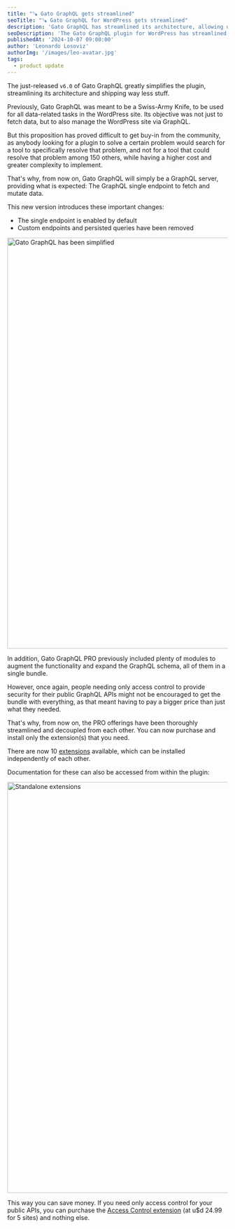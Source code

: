 ```yaml
---
title: "🪚 Gato GraphQL gets streamlined"
seoTitle: "🪚 Gato GraphQL for WordPress gets streamlined"
description: 'Gato GraphQL has streamlined its architecture, allowing us to install extensions independently from one another'
seoDescription: 'The Gato GraphQL plugin for WordPress has streamlined its architecture, allowing us to install extensions independently from one another'
publishedAt: '2024-10-07 09:00:00'
author: 'Leonardo Losoviz'
authorImg: '/images/leo-avatar.jpg'
tags:
  - product update
---
```


The just-released `v6.0` of Gato GraphQL greatly simplifies the plugin, streamlining its architecture and shipping way less stuff.

Previously, Gato GraphQL was meant to be a Swiss-Army Knife, to be used for all data-related tasks in the WordPress site. Its objective was not just to fetch data, but to also manage the WordPress site via GraphQL.

But this proposition has proved difficult to get buy-in from the community, as anybody looking for a plugin to solve a certain problem would search for a tool to specifically resolve that problem, and not for a tool that could resolve that problem among 150 others, while having a higher cost and greater complexity to implement.

That's why, from now on, Gato GraphQL will simply be a GraphQL server, providing what is expected: The GraphQL single endpoint to fetch and mutate data.

This new version introduces these important changes:

- The single endpoint is enabled by default
- Custom endpoints and persisted queries have been removed

<Image
  src="/images/releases/v60/gatographql-v6.0.png"
  width="1024"
  height="940"
  alt="Gato GraphQL has been simplified"
  caption="Gato GraphQL has been simplified"
/>

In addition, Gato GraphQL PRO previously included plenty of modules to augment the functionality and expand the GraphQL schema, all of them in a single bundle.

However, once again, people needing only access control to provide security for their public GraphQL APIs might not be encouraged to get the bundle with everything, as that meant having to pay a bigger price than just what they needed.

That's why, from now on, the PRO offerings have been thoroughly streamlined and decoupled from each other. You can now purchase and install only the extension(s) that you need.

There are now 10 [extensions](/extensions) available, which can be installed independently of each other.

Documentation for these can also be accessed from within the plugin:

<Image
  src="/images/releases/v60/gatographql-v6.0-extensions.png"
  width="1024"
  height="940"
  alt="Standalone extensions"
  caption="Standalone extensions"
/>

This way you can save money. If you need only access control for your public APIs, you can purchase the [Access Control extension](/extensions/access-control) (at u$d 24.99 for 5 sites) and nothing else.

